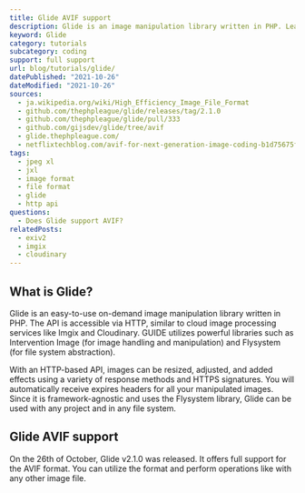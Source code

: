 ```yaml
---
title: Glide AVIF support
description: Glide is an image manipulation library written in PHP. Learn how to read AVIF images within Glide.
keyword: Glide
category: tutorials
subcategory: coding
support: full support
url: blog/tutorials/glide/
datePublished: "2021-10-26"
dateModified: "2021-10-26"
sources:
  - ja.wikipedia.org/wiki/High_Efficiency_Image_File_Format
  - github.com/thephpleague/glide/releases/tag/2.1.0
  - github.com/thephpleague/glide/pull/333
  - github.com/gijsdev/glide/tree/avif
  - glide.thephpleague.com/
  - netflixtechblog.com/avif-for-next-generation-image-coding-b1d75675fe4
tags:
  - jpeg xl
  - jxl
  - image format
  - file format
  - glide
  - http api
questions:
  - Does Glide support AVIF?
relatedPosts:
  - exiv2
  - imgix
  - cloudinary
---
```


## What is Glide?

Glide is an easy-to-use on-demand image manipulation library written in PHP. The API is accessible via HTTP, similar to cloud image processing services like Imgix and Cloudinary. GUIDE utilizes powerful libraries such as Intervention Image (for image handling and manipulation) and Flysystem (for file system abstraction).

With an HTTP-based API, images can be resized, adjusted, and added effects using a variety of response methods and HTTPS signatures. You will automatically receive expires headers for all your manipulated images. Since it is framework-agnostic and uses the Flysystem library, Glide can be used with any project and in any file system.

## Glide AVIF support

On the 26th of October, Glide v2.1.0 was released. It offers full support for the AVIF format. You can utilize the format and perform operations like with any other image file.
